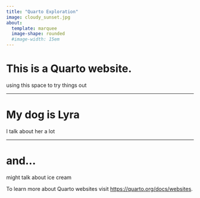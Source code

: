 ```yaml
---
title: "Quarto Exploration"
image: cloudy_sunset.jpg
about:
  template: marquee
  image-shape: rounded
  #image-width: 15em
---
```


# This is a Quarto website.
using this space to try things out

---

# My dog is Lyra
I talk about her a lot

---

# and...
might talk about ice cream

To learn more about Quarto websites visit <https://quarto.org/docs/websites>.
